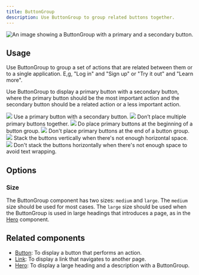 ```yaml
---
title: ButtonGroup
description: Use ButtonGroup to group related buttons together.
---
```



![An image showing a ButtonGroup with a primary and a secondary button.](https://github.com/primer/brand/assets/912236/89ab4157-3c7a-4657-a7f0-1e481c943c41)

## Usage

Use ButtonGroup to group a set of actions that are related between them or to a single application. E,g, "Log in" and "Sign up" or "Try it out" and "Learn more".

Use ButtonGroup to display a primary button with a secondary button, where the primary button should be the most important action and the secondary button should be a related action or a less important action.

<DoDontContainer>
  <Do>
    <img src="https://github.com/primer/brand/assets/912236/f1b724f6-c10d-43b1-9e1f-bcdfc461d885" />
    <Caption>Use a primary button with a secondary button.</Caption>
  </Do>
  <Dont>
    <img src="https://github.com/primer/brand/assets/912236/d8880c67-8165-402b-ae16-07a5ec79efe6" />
    <Caption>Don’t place multiple primary buttons together.</Caption>
  </Dont>
</DoDontContainer>

<DoDontContainer>
  <Do>
    <img src="https://github.com/primer/brand/assets/912236/5f0c4d9f-73fe-4464-bdda-576521588fb7" />
    <Caption>
      Do place primary buttons at the beginning of a button group.
    </Caption>
  </Do>
  <Dont>
    <img src="https://github.com/primer/brand/assets/912236/807bfc0e-c0f5-4792-a31a-b1208b913a0e" />
    <Caption>Don't place primary buttons at the end of a button group.</Caption>
  </Dont>
</DoDontContainer>

<DoDontContainer>
  <Do>
    <img src="https://github.com/primer/brand/assets/912236/3ebc2da6-d9ad-4f85-8fa2-5e7a34886bd8" />
    <Caption>
      Stack the buttons vertically when there's not enough horizontal space.
    </Caption>
  </Do>
  <Dont>
    <img src="https://github.com/primer/brand/assets/912236/193577c0-1321-42e4-b450-2276ab63b732" />
    <Caption>
      Don't stack the buttons horizontally when there's not enough space to
      avoid text wrapping.
    </Caption>
  </Dont>
</DoDontContainer>

## Options

### Size

The ButtonGroup component has two sizes: `medium` and `large`. The `medium` size should be used for most cases. The `large` size should be used when the ButtonGroup is used in large headings that introduces a page, as in the [Hero](/components/Hero) component.

## Related components

- [Button](/components/Button): To display a button that performs an action.
- [Link](/components/Link): To display a link that navigates to another page.
- [Hero](/components/Hero): To display a large heading and a description with a ButtonGroup.
